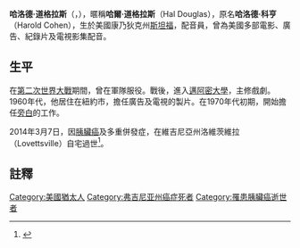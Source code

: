 '''哈洛德·道格拉斯'''（{{lang-en|Harold Douglas}}，{{bd|1924年|9月1日|2014年|3月7日|catIdx=Douglas, Harold}}），暱稱'''哈爾·道格拉斯'''（Hal Douglas），原名'''哈洛德·科亨'''（Harold Cohen），生於美國康乃狄克州[[斯坦福_(康涅狄格州)|斯坦福]]，配音員，曾為美國多部電影、廣告、紀錄片及電視影集配音。
==生平==
在[[第二次世界大戰|第二次世界大戰]]期間，曾在軍隊服役。戰後，進入[[邁阿密大學_(佛罗里达州)|邁阿密大學]]，主修戲劇。1960年代，他居住在紐約市，擔任廣告及電視的製片。在1970年代初期，開始擔任[[旁白|旁白]]的工作。

2014年3月7日，因[[胰臟癌|胰臟癌]]及多重併發症，在維吉尼亞州洛維茨維拉（Lovettsville）自宅過世<ref>{{cite news|title=好莱坞配音演员哈尔 道格拉斯逝世享年89岁|url=http://news.china.com.cn/rollnews/ent/live/2014-03/14/content_25501883.htm|accessdate=2014-03-14|newspaper=中国网|archive-date=2014-03-14|archive-url=https://web.archive.org/web/20140314180321/http://news.china.com.cn/rollnews/ent/live/2014-03/14/content_25501883.htm|dead-url=no}}</ref>。

==註釋==
{{reflist}}
{{DEFAULTSORT:Douglas, Harold}}

[[Category:美國猶太人|Category:美國猶太人]]
[[Category:弗吉尼亚州癌症死者|Category:弗吉尼亚州癌症死者]]
[[Category:罹患胰臟癌逝世者|Category:罹患胰臟癌逝世者]]